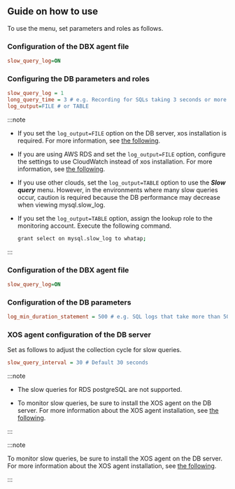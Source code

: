 ## Guide on how to use

To use the <Cmdname sid="side_slowQueryLog" className="uitext" /> menu, set parameters and roles as follows.

<InDoc product='mysql'>

### Configuration of the DBX agent file

```ini title='whatap.conf'
slow_query_log=ON
```

### Configuring the DB parameters and roles

```ini title='my.cnf'
slow_query_log = 1
long_query_time = 3 # e.g. Recording for SQLs taking 3 seconds or more
log_output=FILE # or TABLE
```

:::note

- If you set the `log_output=FILE` option on the DB server, xos installation is required. For more information, see [the following](agent-xos-settings).

- If you are using AWS RDS and set the `log_output=FILE` option, configure the settings to use CloudWatch instead of xos installation. For more information, see [the following](agent-dbx-settings#using-aws-rds).

- If you use other clouds, set the `log_output=TABLE` option to use the **_Slow query_** menu. However, in the environments where many slow queries occur, caution is required because the DB performance may decrease when viewing mysql.slow_log.

- If you set the `log_output=TABLE` option, assign the lookup role to the monitoring account. Execute the following command.

  ```bash
  grant select on mysql.slow_log to whatap;
  ```

:::

</InDoc>

<InDoc product='postgresql'>

### Configuration of the DBX agent file

```ini title='whatap.conf'
slow_query_log=ON
```

### Configuration of the DB parameters

```ini title='postgresql.conf'
log_min_duration_statement = 500 # e.g. SQL logs that take more than 500 ms
```

</InDoc>

### XOS agent configuration of the DB server

Set as follows to adjust the collection cycle for slow queries.

```ini title='xos.conf'
slow_query_interval = 30 # Default 30 seconds
```

<InDoc product='postgresql'>

:::note

- The slow queries for RDS postgreSQL are not supported.

- To monitor slow queries, be sure to install the XOS agent on the DB server. For more information about the XOS agent installation, see [the following](agent-xos-settings).

:::

</InDoc>

<InDoc product='mysql'>

:::note

To monitor slow queries, be sure to install the XOS agent on the DB server. For more information about the XOS agent installation, see [the following](agent-xos-settings).

:::

</InDoc>
